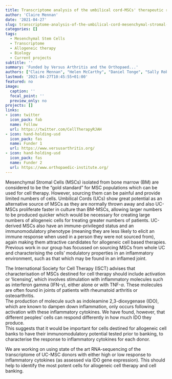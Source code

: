 ```yaml
---
title: Transcriptome analysis of the umbilical cord-MSCs' therapeutic response to inflammation
author: 'Claire Mennan'
date: '2021-04-27'
slug: transcriptome-analysis-of-the-umbilical-cord-mesenchymal-stromal-cells-therapeutic-response-to-inflammation-with-a-view-to-banking-the-most-potent-cells-for-allogeneic-therapy
categories: []
tags:
  - Mesenchymal Stem Cells
  - Transcriptome
  - Allogeneic therapy
  - Biology
  - Current projects
subtitle: ''
summary: 'Funded by Versus Arthritis and the Orthopaed...'
authors: ["Claire Mennan", "Helen McCarthy", "Daniel Tonge", "Sally Roberts"]
lastmod: '2021-04-27T10:45:55+01:00'
featured: no
image:
  caption: ''
  focal_point: ''
  preview_only: no
projects: []
links:
- icon: twitter
  icon_pack: fab
  name: Follow
  url: https://twitter.com/CellTherapyRJAH
- icon: hand-holding-usd
  icon_pack: fas
  name: Funder 1
  url: https://www.versusarthritis.org/
- icon: hand-holding-usd
  icon_pack: fas
  name: Funder 2
  url: https://www.orthopaedic-institute.org/
---
```


Mesenchymal Stromal Cells (MSCs) isolated from bone marrow (BM) are considered to be the "gold standard" for MSC populations which can be used for cell therapy. 
However, sourcing them can be painful and provide limited numbers of cells. Umbilical Cords (UCs) show great potential as an alternative source of MSCs as they are normally thrown away and also UC-MSCs proliferate faster in culture than BM-MSCs, allowing larger numbers to be produced quicker which would be necessary for creating large numbers of allogeneic cells for treating greater numbers of patients.
UC-derived MSCs also have an immune-privileged status and an immunomodulatory phenotype (meaning they are less likely to elicit an immune response when used in a person they were not sourced from), again making them attractive candidates for allogeneic cell based therapies.
Previous work in our group has focussed on sourcing MSCs from whole UC and characterising the cells’ modulatory properties in an inflammatory environment, such as that which may be found in an inflamed joint.  

The International Society for Cell Therapy (ISCT) advises that characterisation of MSCs destined for cell therapy should include activation or 'licensing', which involves stimulation with inflammatory molecules such as interferon gamma (IFN-γ), either alone or with TNF-$\alpha$.
These molecules are often found in joints of patients with rheumatoid arthritis or osteoarthritis.  
The production of molecule such as indoleamine 2,3-dioxygenase (IDO), which are known to dampen down inflammation, only occurs following activation with these inflammatory cytokines.  We have found, however, that different peoples’ cells can respond differently in how much IDO they produce.  
This suggests that it would be important for cells destined for allogeneic cell banks to have their immunomodulatory potential tested prior to banking, to characterise the response to inflammatory cytokines for each donor.  

We are working on using state of the art RNA-sequencing of the transcriptome of UC-MSC donors with either high or low response to inflammatory cytokines (as assessed via IDO gene expression). This should help to identify the most potent cells for allogeneic cell therapy and cell banking.  
